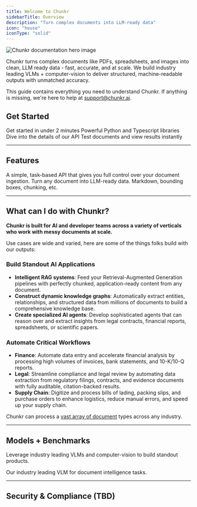 ```yaml
---
title: Welcome to Chunkr
sidebarTitle: Overview
description: "Turn complex documents into LLM-ready data"
icon: "house"
iconType: "solid"
---
```


<Frame>
  <img src="/assets/frame.jpg" alt="Chunkr documentation hero image" />
</Frame>

Chunkr turns complex documents like PDFs, spreadsheets, and images into clean, LLM ready data - fast, accurate, and at scale.
We build industry leading VLMs + computer-vision to deliver structured, machine-readable outputs with unmatched accuracy.

This guide contains everything you need to understand Chunkr. If anything is missing,
we're here to help at support@chunkr.ai.

## Get Started

<CardGroup>
  <Card title="Quickstart" href="/docs/get-started/quickstart" icon="bolt">
    Get started in under 2 minutes
  </Card>
  <Card title="SDK" href="/docs/get-started/sdk" icon="rocket">
    Powerful Python and Typescript libraries
  </Card>
  <Card title="API Reference" href="/docs/get-started/llm-docs" icon="book">
    Dive into the details of our API
  </Card>
  <Card title="Playground" href="/docs/get-started/playground" icon="browser">
    Test documents and view results instantly
  </Card>
</CardGroup>

---

## Features

<CardGroup>
  <Card title="Task System" href="/docs/task-system/overview" icon="upload">
    A simple, task-based API that gives you full control over your document
    ingestion.
  </Card>
  <Card title="Parse" href="/docs/parse/overview" icon="crop-simple">
    Turn any document into LLM-ready data. Markdown, bounding boxes, chunking,
    etc.
  </Card>
</CardGroup>

---

## What can I do with Chunkr?

<b>Chunkr is built for AI and developer teams across a variety of verticals who work with messy documents at scale.</b> 

Use cases are wide and varied, here are some of the things folks build with our outputs: 

### Build Standout AI Applications

- **Intelligent RAG systems**: Feed your Retrieval-Augmented Generation pipelines with perfectly chunked, application-ready content from any document.
- **Construct dynamic knowledge graphs**: Automatically extract entities, relationships, and structured data from millions of documents to build a comprehensive knowledge base.
- **Create specialized AI agents**: Develop sophisticated agents that can reason over and extract insights from legal contracts, financial reports, spreadsheets, or scientific papers.

### Automate Critical Workflows

- **Finance**: Automate data entry and accelerate financial analysis by processing high volumes of invoices, bank statements, and 10-K/10-Q reports.
- **Legal**: Streamline compliance and legal review by automating data extraction from regulatory filings, contracts, and evidence documents with fully auditable, citation-backed results.
- **Supply Chain**: Digitize and process bills of lading, packing slips, and purchase orders to enhance logistics, reduce manual errors, and speed up your supply chain.

Chunkr can process a [vast array of document](/docs/task-system/file-types) types across any industry.

---

## Models + Benchmarks

Leverage industry leading VLMs and computer-vision to build standout products.

<CardGroup>
  <Card title="chunkr-parse-1" href="/docs/models/chunkr-parse-1" icon="robot">
    Our industry leading VLM for document intelligence tasks.
  </Card>
</CardGroup>

---

## Security & Compliance (TBD)
